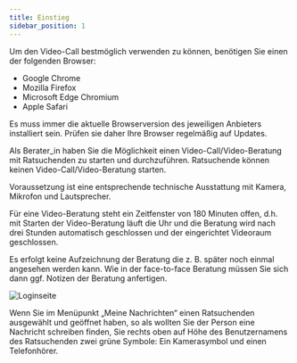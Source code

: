 ```yaml
---
title: Einstieg
sidebar_position: 1
---
```



<span>
  Um den Video-Call bestmöglich verwenden zu können, benötigen Sie einen der
  folgenden Browser:
</span>

- Google Chrome
- Mozilla Firefox
- Microsoft Edge Chromium
- Apple Safari

<PrimaryNote>
  Es muss immer die aktuelle Browserversion des jeweiligen Anbieters installiert
  sein. Prüfen sie daher Ihre Browser regelmäßig auf Updates.
</PrimaryNote>

Als Berater_in haben Sie die Möglichkeit einen Video-Call/Video-Beratung mit Ratsuchenden zu starten und durchzuführen. Ratsuchende können keinen Video-Call/Video-Beratung starten.

Voraussetzung ist eine entsprechende technische Ausstattung mit Kamera, Mikrofon und Lautsprecher.

Für eine Video-Beratung steht ein Zeitfenster von 180 Minuten offen, d.h. mit Starten der Video-Beratung läuft die Uhr und die Beratung wird nach drei Stunden automatisch geschlossen und der eingerichtet Videoraum geschlossen.

Es erfolgt keine Aufzeichnung der Beratung die z. B. später noch einmal angesehen werden kann. Wie in der face-to-face Beratung müssen Sie sich dann ggf. Notizen der Beratung anfertigen.

![Loginseite](../../../static/img/images-onlineberatung/02_Ratsuchende_Videoberatung.png)

Wenn Sie im Menüpunkt „Meine Nachrichten“ einen Ratsuchenden ausgewählt und geöffnet haben, so als wollten Sie der Person eine Nachricht schreiben finden, Sie rechts oben auf Höhe des Benutzernamens des Ratsuchenden zwei grüne Symbole: Ein Kamerasymbol und einen Telefonhörer.

